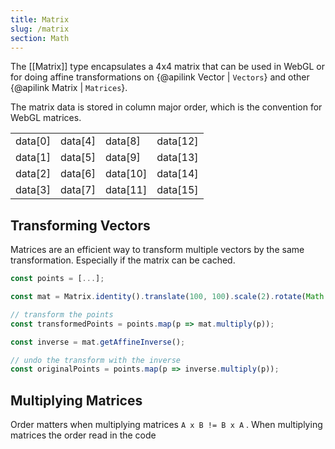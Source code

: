 ```yaml
---
title: Matrix
slug: /matrix
section: Math
---
```


The [[Matrix]] type encapsulates a 4x4 matrix that can be used in WebGL or for doing affine transformations on {@apilink Vector | `Vectors`} and other {@apilink Matrix | `Matrices`}.

The matrix data is stored in column major order, which is the convention for WebGL matrices.

|         |         |          |          |
| ------- | ------- | -------- | -------- |
| data[0] | data[4] | data[8]  | data[12] |
| data[1] | data[5] | data[9]  | data[13] |
| data[2] | data[6] | data[10] | data[14] |
| data[3] | data[7] | data[11] | data[15] |

## Transforming Vectors

Matrices are an efficient way to transform multiple vectors by the same transformation. Especially if the matrix can be cached.

```typescript
const points = [...];

const mat = Matrix.identity().translate(100, 100).scale(2).rotate(Math.PI / 2);

// transform the points
const transformedPoints = points.map(p => mat.multiply(p));

const inverse = mat.getAffineInverse();

// undo the transform with the inverse
const originalPoints = points.map(p => inverse.multiply(p));

```

## Multiplying Matrices

Order matters when multiplying matrices `A x B != B x A` . When multiplying matrices the order read in the code
